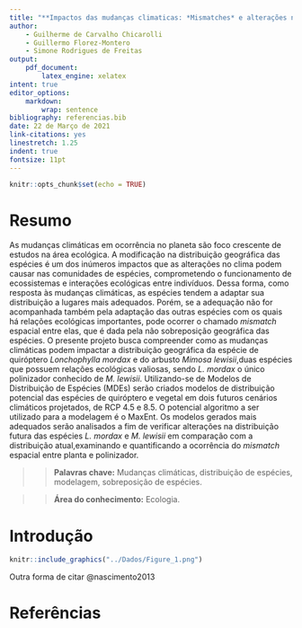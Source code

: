 ```yaml
---
title: "**Impactos das mudanças climaticas: *Mismatches* e alterações na distribuição de plantas e morcegos polinizadores**"
author:
    - Guilherme de Carvalho Chicarolli
    - Guillermo Florez-Montero
    - Simone Rodrigues de Freitas
output:
    pdf_document:
        latex_engine: xelatex
intent: true
editor_options:
    markdown:
        wrap: sentence
bibliography: referencias.bib
date: 22 de Março de 2021
link-citations: yes
linestretch: 1.25
indent: true
fontsize: 11pt
---
```

 
 
```r
knitr::opts_chunk$set(echo = TRUE)
```

# Resumo

As mudanças climáticas em ocorrência no planeta são foco crescente de estudos na área ecológica.
A modificação na distribuição geográfica das espécies é um dos inúmeros impactos que as alterações
no clima podem causar nas comunidades de espécies, comprometendo o funcionamento de ecossistemas 
e interações ecológicas entre indivíduos. Dessa forma, como resposta às mudanças climáticas, 
as espécies tendem a adaptar sua distribuição
a lugares mais adequados. Porém, se a adequação não for acompanhada também pela adaptação das 
outras espécies com os quais há relações ecológicas importantes, pode ocorrer o chamado 
*mismatch* espacial entre elas, que é dada pela não sobreposição geográfica das espécies.
O presente projeto busca compreender como as mudanças climáticas podem impactar a distribuição 
geográfica da espécie de quiróptero *Lonchophylla mordax* e do arbusto 
*Mimosa lewisii*,duas espécies que possuem relações ecológicas valiosas, sendo *L. mordax* o único 
polinizador conhecido de *M. lewisii*. Utilizando-se de Modelos de Distribuição de Espécies 
(MDEs) serão criados modelos de distribuição potencial das espécies de quiróptero e vegetal em
dois futuros cenários climáticos projetados, de RCP 4.5 e 8.5. O potencial algoritmo a ser 
utilizado para a modelagem é o MaxEnt. Os modelos gerados mais adequados serão analisados a fim
de verificar alterações na distribuição futura das espécies *L. mordax* e *M. lewisii* em 
comparação com a distribuição atual,examinando e quantificando a ocorrência do *mismatch* 
espacial entre planta e polinizador.



>>**Palavras chave:** Mudanças climáticas, distribuição de espécies, modelagem, sobreposição de espécies.

>>**Área do conhecimento:** Ecologia.


\clearpage

# Introdução


```r

knitr::include_graphics("../Dados/Figure_1.png")
```

    





Outra forma de citar @nascimento2013

\clearpage

```{=tex}
\clearpage
\bibliography{bibliography.bib}  
\clearpage
```

# Referências



